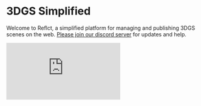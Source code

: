 # 3DGS Simplified
 
Welcome to Reflct, a simplified platform for managing and publishing 3DGS scenes on the web. [Please join our discord server](https://discord.gg/rfYNxSw3yx) for updates and help. 

<div style={{ position: 'relative', paddingBottom: '56.25%', height: 0, overflow: 'hidden', maxWidth: '100%', width: '100%', marginTop: '2rem', borderRadius: '10px', boxShadow: '0 4px 8px rgba(0, 0, 0, 0.1)' }}>
  <iframe 
    style={{ position: 'absolute', top: 0, left: 0, width: '100%', height: '100%', borderRadius: '10px' }}
    src="https://www.youtube.com/embed/Eogpwts5W_I?si=CKbS0tV2MaJYsCO6" 
    title="YouTube video player" 
    frameBorder="0" 
    allow="accelerometer; autoplay; clipboard-write; encrypted-media; gyroscope; picture-in-picture; web-share" 
    referrerPolicy="strict-origin-when-cross-origin" 
    allowFullScreen
  ></iframe>
</div>
